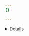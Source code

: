 ```yaml
---
{}

---
```




<Details header="Provider-specific instructions">

This is not an exhaustive list of how to update DS records in other providers, but the following links may be helpful:

* [DNSimple](https://support.dnsimple.com/articles/cloudflare-ds-record/)
* [Domaindiscount24](https://support.domaindiscount24.com/hc/articles/4409759478161)
* [DreamHost](https://help.dreamhost.com/hc/en-us/articles/219539467)
* [Dynadot](https://www.dynadot.com/community/help/question/set-DNSSEC)
* [Enom](https://help.enom.com/hc/en-us/articles/115001028212)
* [Gandi](https://wiki.gandi.net/en/domains/dnssec)
* [GoDaddy](https://ph.godaddy.com/help/add-a-ds-record-23865)
* [Hostinger](https://support.hostinger.com/articles/3667267)
* [Hover](https://help.hover.com/hc/en-us/articles/217281647)
* [InMotion Hosting](https://www.inmotionhosting.com/support/edu/cpanel/enable-dnssec-cloudflare/)
* [INWX](https://kb.inwx.com/en-us/3-nameserver/131)
* [Joker.com](https://joker.com/faq/books/jokercom-faq-en/page/dnssec)
* [Name.com](https://www.name.com/support/articles/205439058-managing-dnssec)
* [Namecheap](https://www.namecheap.com/support/knowledgebase/article.aspx/9722/2232/managing-dnssec-for-domains-pointed-to-custom-dns)
* [NameISP](https://support.nameisp.com/answers/dns)
* [Namesilo](https://www.namesilo.com/Support/DS-Records-%28DNSSEC%29)
* [OVH](https://help.ovhcloud.com/csm/en-dns-secure-domain-dnssec?id=kb_article_view\&sysparm_article=KB0051637)
* [Squarespace](https://support.squarespace.com/hc/articles/4404183898125-Nameservers-and-DNSSEC-for-Squarespace-managed-domains#toc-dnssec)
* [Registro.br](https://registro.br/tecnologia/dnssec.html?secao=tutoriais-dns)
* [Porkbun](https://kb.porkbun.com/article/93-how-to-install-dnssec) (do not fill out **keyData**)
* [TransIP](https://www.transip.eu/knowledgebase/entry/150-secure-domains-custom-nameservers-dnssec/)


</Details>
